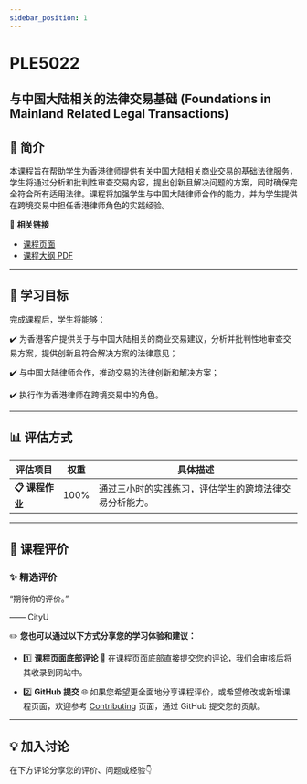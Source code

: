 ```yaml
---
sidebar_position: 1
---
```


# PLE5022
## 与中国大陆相关的法律交易基础 (Foundations in Mainland Related Legal Transactions)

## **📘 简介**
本课程旨在帮助学生为香港律师提供有关中国大陆相关商业交易的基础法律服务，学生将通过分析和批判性审查交易内容，提出创新且解决问题的方案，同时确保完全符合所有适用法律。课程将加强学生与中国大陆律师合作的能力，并为学生提供在跨境交易中担任香港律师角色的实践经验。

🔗 **相关链接**
- [课程页面](https://www.cityu.edu.hk/catalogue/pg/202425/course/PLE5022.htm)
- [课程大纲 PDF](https://www.cityu.edu.hk/catalogue/pg/202425/course/PLE5022.pdf)

---

## **🎯 学习目标**

完成课程后，学生将能够：

✔️ 为香港客户提供关于与中国大陆相关的商业交易建议，分析并批判性地审查交易方案，提供创新且符合解决方案的法律意见；

✔️ 与中国大陆律师合作，推动交易的法律创新和解决方案；

✔️ 执行作为香港律师在跨境交易中的角色。

---

## **📊 评估方式**

| **评估项目**          | **权重** | **具体描述**                                                                                       |
|----------------------|---------|---------------------------------------------------------------------------------------------------|
| **📋 课程作业**       | 100%    | 通过三小时的实践练习，评估学生的跨境法律交易分析能力。                                           |

---

## **💬 课程评价**

### ✨ **精选评价**
<div className={commentStyles.commentBox}>
    <p className={commentStyles.commentText}>
        “期待你的评价。”
    </p>
    <p className={commentStyles.commentAuthor}>—— CityU</p>
</div>

✏️ **您也可以通过以下方式分享您的学习体验和建议：**

- 1️⃣ **课程页面底部评论**
💬 在课程页面底部直接提交您的评论，我们会审核后将其收录到网站中。

- 2️⃣ **GitHub 提交**
🌐 如果您希望更全面地分享课程评价，或希望修改或新增课程页面，欢迎参考 [Contributing](https://penjc.github.io/CityU/contributing) 页面，通过 GitHub 提交您的贡献。

---

## **💡 加入讨论**

在下方评论分享您的评价、问题或经验👇
<Utterances />